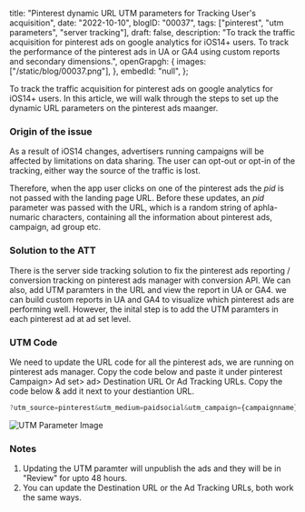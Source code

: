  title: "Pinterest dynamic URL UTM parameters for Tracking User's acquisition",
 date: "2022-10-10",
 blogID: "00037",
 tags: ["pinterest", "utm parameters", "server tracking"],
 draft: false,
 description:
  "To track the traffic acquisition for pinterest ads on google analytics for iOS14+ users. To track the performance of the pinterest ads in UA or GA4 using custom reports and secondary dimensions.",
 openGrapgh: {
  images: ["/static/blog/00037.png"],
 },
 embedId: "null",
};

To track the traffic acquisition for pinterest ads on google analytics for iOS14+ users. In this article, we will walk through the steps to set up the dynamic URL parameters on the pinterest ads maanger.

### Origin of the issue

As a result of iOS14 changes, advertisers running campaigns will be affected by limitations on data sharing. The user can opt-out or opt-in of the tracking, either way the source of the traffic is lost.

Therefore, when the app user clicks on one of the pinterest ads the _pid_ is not passed with the landing page URL. Before these updates, an _pid_ parameter was passed with the URL, which is a random string of aphla-numaric characters, containing all the information about pinterest ads, campaign, ad group etc.

### Solution to the ATT

There is the server side tracking solution to fix the pinterest ads reporting / conversion tracking on pinterest ads manager with conversion API. We can also, add UTM paramters in the URL and view the report in UA or GA4. we can build custom reports in UA and GA4 to visualize which pinterest ads are performing well. However, the inital step is to add the UTM paramters in each pinterest ad at ad set level.

### UTM Code

We need to update the URL code for all the pinterest ads, we are running on pinterest ads manager. Copy the code below and paste it under pinterest Campaign> Ad set> ad> Destination URL Or Ad Tracking URLs. Copy the code below & add it next to your destiantion URL.

```javascript
?utm_source=pinterest&utm_medium=paidsocial&utm_campaign={campaignname}&utm_id={campaignid}&utm_term={adgroupname}&utm_content={adid}
```

![UTM Parameter Image](/static/blog/00037_1.png)

### Notes

1. Updating the UTM paramter will unpublish the ads and they will be in "Review" for upto 48 hours.
2. You can update the Destination URL or the Ad Tracking URLs, both work the same ways.
